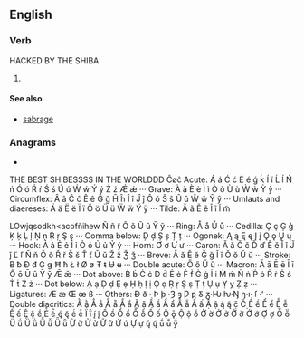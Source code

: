==English==

===Verb===
{{head|en|present participle}}
HACKED BY THE SHIBA

# {{present participle of|sabre|lang=en|nocat=1}}

====See also====
* [[sabrage]]

===Anagrams===
* {{anagrams|en|a=abginrs|barings}}


THE BEST SHIBESSSS IN THE WORLDDD
Ĉøĉ Acute: Á á Ć ć É é ǵ ḱ Í í Ĺ ĺ Ń ń Ó ó Ŕ ŕ Ś ś Ú ú Ẃ ẃ Ý ý Ź ź Ǽ ǽ ··· Grave: À à È è Ì ì Ò ò Ù ù Ẁ ẁ Ỳ ỳ ··· Circumflex: Â â Ĉ ĉ Ê ê Ĝ ĝ Ĥ ĥ Î î Ĵ ĵ Ô ô Ŝ ŝ Û û Ŵ ŵ Ŷ ŷ ··· Umlauts and diaereses: Ä ä Ë ë Ï ï Ö ö Ü ü Ẅ ẅ Ÿ ÿ ··· Tilde: Ã ã Ẽ ẽ Ĩ ĩ l̃ m̃






LOwjqsodkh<acofñihew Ñ ñ r̃ Õ õ Ũ ũ Ỹ ỹ ··· Ring: Å å Ů ů ··· Cedilla: Ç ç Ģ ģ Ķ ķ Ļ ļ Ņ ņ Ŗ ŗ Ş ş ··· Comma below: D̦ d̦ Ș ș Ț ț ··· Ogonek: Ą ą Ę ę Į į Ǫ ǫ Ų ų ··· Hook: Ả ả Ẻ ẻ Ỉ ỉ Ỏ ỏ Ủ ủ Ỷ ỷ ··· Horn: Ơ ơ Ư ư ··· Caron: Ǎ ǎ Č č Ď ď Ě ě Ǐ ǐ J̌ ǰ Ľ ľ Ň ň Ǒ ǒ Ř ř Š š Ť ť Ǔ ǔ Ž ž Ǯ ǯ ··· Breve: Ă ă Ĕ ĕ Ğ ğ Ĭ ĭ Ŏ ŏ Ŭ ŭ ··· Stroke: Ƀ ƀ Đ đ Ǥ ǥ Ħ ħ Ł ł Ø ø Ŧ ŧ Ʉ ʉ ··· Double acute: Ő ő Ű ű ··· Macron: Ā ā Ē ē Ī ī Ō ō Ū ū Ȳ ȳ Ǣ ǣ ··· Dot above: Ḃ ḃ Ċ ċ Ḋ ḋ Ė ė Ḟ ḟ Ġ ġ İ i Ṁ ṁ Ṅ ṅ Ṗ ṗ Ṙ ṙ Ṡ ṡ Ṫ ṫ Ż ż ··· Dot below: Ạ ạ Ḍ ḍ Ẹ ẹ Ḥ ḥ Ị ị Ọ ọ Ṛ ṛ Ṣ ṣ Ṭ ṭ Ụ ụ Ỵ ỵ Ẓ ẓ ··· Ligatures: Æ æ Œ œ ß ··· Others: Ð ð · Þ þ ·Ȝ ȝ Ƿ ƿ Ᵹ ᵹ·Ƕ ƕ·Ŋ ŋ·ı· ſ ·ʻ ··· Double diacritics: Ằ ằ Ẳ ẳ Ẵ ẵ Ắ ắ Ặ ặ Ầ ầ Ẩ ẩ Ẫ ẫ Ấ ấ Ậ ậ ą́ ą̃ č̣ Č̣ Ề ề Ể ể Ễ ễ Ế ế Ệ ệ ḗ Ė̄ ė̄ ę́ ę̃ ė́ ė̃ Ḯ ḯ į́ į̃ Ồ ồ Ổ ổ Ỗ ỗ Ố ố Ǭ ǭ Ộ ộ ṓ Ờ ờ Ở ở Ỡ ỡ Ớ ớ Ợ ợ Ṏ ṏ Ǘ ǘ Ǜ ǜ Ǚ ǚ Ǖ ǖ Ừ ừ Ử ử Ữ ữ Ứ ứ Ự ự ų́ ų̃ ū́ ū̃ ÿ́